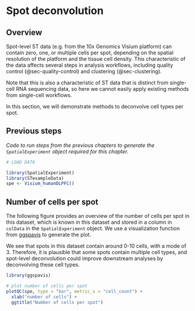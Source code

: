 # Spot deconvolution {#sec-spot-deconvolution}


## Overview

Spot-level ST data (e.g. from the 10x Genomics Visium platform) can contain zero, one, or multiple cells per spot, depending on the spatial resolution of the platform and the tissue cell density. This characteristic of the data affects several steps in analysis workflows, including quality control (@sec-quality-control) and clustering (@sec-clustering).

Note that this is also a characteristic of ST data that is distinct from single-cell RNA sequencing data, so here we cannot easily apply existing methods from single-cell workflows.

In this section, we will demonstrate methods to deconvolve cell types per spot.



## Previous steps

*Code to run steps from the previous chapters to generate the `SpatialExperiment` object required for this chapter.*

```r
# LOAD DATA

library(SpatialExperiment)
library(STexampleData)
spe <- Visium_humanDLPFC()
```



## Number of cells per spot

The following figure provides an overview of the number of cells per spot in this dataset, which is known in this dataset and stored in a column in `colData` in the `SpatialExperiment` object. We use a visualization function from [ggspavis](https://bioconductor.org/packages/ggspavis) to generate the plot.

We see that spots in this dataset contain around 0-10 cells, with a mode of 3. Therefore, it is plausible that some spots contain multiple cell types, and spot-level deconvolution could improve downstream analyses by deconvolving these cell types.

```r
library(ggspavis)

# plot number of cells per spot
plotQC(spe, type = "bar", metric_x = "cell_count") + 
  xlab("number of cells") + 
  ggtitle("Number of cells per spot")
```
